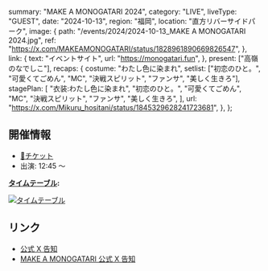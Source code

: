   summary: "MAKE A MONOGATARI 2024",
  category: "LIVE",
  liveType: "GUEST",
  date: "2024-10-13",
  region: "福岡",
  location: "直方リバーサイドパーク",
  image: {
    path: "/events/2024/2024-10-13_MAKE A MONOGATARI 2024.jpg",
    ref: "https://x.com/MAKEAMONOGATARI/status/1828961890669826547",
  },
  link: {
    text: "イベントサイト",
    url: "https://monogatari.fun",
  },
  present: ["高嶺のなでしこ"],
  recaps: {
    costume: "わたし色に染まれ",
    setlist: ["初恋のひと。", "可愛くてごめん", "MC", "決戦スピリット", "ファンサ", "美しく生きろ"],
    stagePlan: [
      "衣装:わたし色に染まれ",
      "初恋のひと。",
      "可愛くてごめん",
      "MC",
      "決戦スピリット",
      "ファンサ",
      "美しく生きろ",
    ],
    url: "https://x.com/Mikuru_hositani/status/1845329628241723681",
  },
};

## 開催情報

- [🎫チケット](https://monogatari.fun/#tickets)
- 出演: 12:45 〜

**[タイムテーブル](https://x.com/MAKEAMONOGATARI/status/1834566612835504306):**

[![タイムテーブル](/events/2024/2024-10-13_MAKE%20A%20MONOGATARI%202024_タイムテーブル.jpg)](/events/2024/2024-10-13_MAKE%20A%20MONOGATARI%202024_タイムテーブル.jpg)

## リンク

- [公式 X 告知](https://x.com/takanenofficial/status/1831308808330912198)
- [MAKE A MONOGATARI 公式 X 告知](https://x.com/MAKEAMONOGATARI/status/1797825610175447054)
